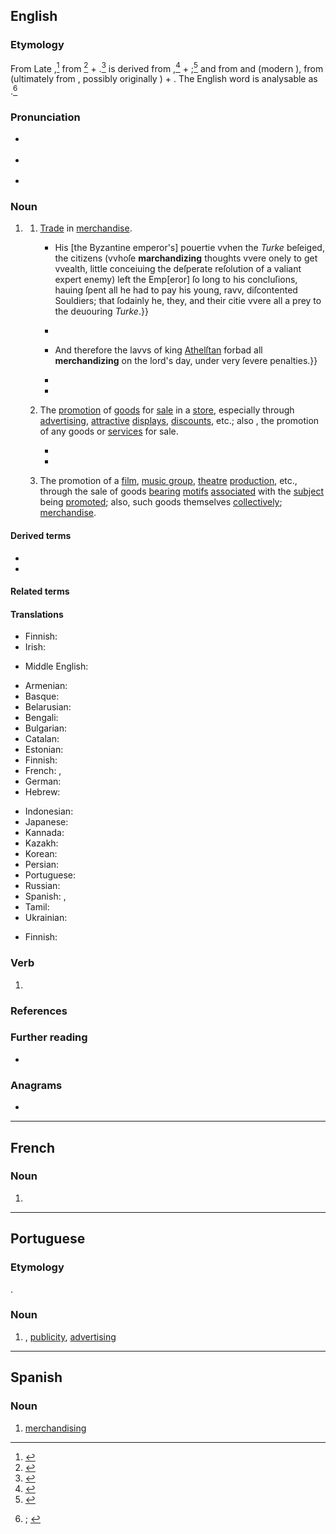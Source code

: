 ==English==
{{was wotd|2022|June|24}}

===Etymology===
From Late {{inh|en|enm|marchaundising|t=commerce, trading; commodities, goods; (''plural'') dealings with other persons}}{{nb...|marchandising, marchaundisinge, marchaundisyng, marchaundisynge|otherforms=1}},<ref>{{R:MED Online|entry=marchaundīsing(e|pos=ger|id=MED26875}}</ref> from {{m|enm|marchaundisen|t=to engage in commerce, traffic}}<ref>{{R:MED Online|entry=marchaundīsen|pos=v|id=MED26874}}</ref> + {{m|enm|-ing|pos={{glossary|suffix}} forming {{glossary|gerund}}s}}.<ref>{{R:MED Online|entry=-ing(e|pos=''suf.''(1)|noformat=1|id=MED22696}}</ref> {{m|enm||Marchaundisen}} is derived from {{m|enm|marchaundise|t=commerce, trading; buying, purchasing; business transaction, bargain, deal; agreement; trade, vocation; merchandise, goods, wares; possessions, wealth; reward; ability or right to carry on business; market; communication between God and humans; sale of indulgences; simony; paid advocate or orator (?)}},<ref>{{R:MED Online|entry=marchaundīse|pos=n|id=16587756}}</ref> + {{m|enm|-en|pos=suffix forming the {{glossary|infinitive}} of {{glossary|verb}}s}};<ref>{{R:MED Online|entry=-en|pos=''suf.''(3)|noformat=1|id=MED13518}}</ref> and {{m|enm||marchaundise}} from {{der|en|xno|marchaundise}} and {{der|en|fro|marcheandise}} (modern {{cog|fr|marchandise}}), from {{m|en|fro|marcheant|t=seller, vendor}} (ultimately from {{der|en|la|mercātus|t=buying and selling, trade, traffic; market; marketplace}}, possibly originally {{der|en|ett|-}}) + {{m|fro|-ise|pos=suffix forming {{glossary|feminine}} nouns, often denoting a quality or state}}. The English word is analysable as {{suffix|en|merchandise|ing|pos2=suffix forming {{glossary|noun}}s from verbs, denoting the act of doing something, an action, or the embodiment of an action|id2=gerund noun}}.<ref>{{R:OED Online|pos=n|id=116646|date=March 2022|nodot=1}}; {{R:Lexico|pos=n}}</ref>

===Pronunciation===
* {{a|RP}} {{IPA|en|/ˈmɜːt͡ʃ(ə)ndaɪzɪŋ/}}
{{rfap|en}}
* {{a|GA}} {{IPA|en|/ˈmɝt͡ʃənˌdaɪzɪŋ/}}
* {{hyphenation|en|mer|chand|is|ing}}

===Noun===
{{en-noun|-|s}}

# {{lb|en|also|attributively}} {{gerund of|en|merchandise}}
## {{lb|en|archaic}} [[trade#Noun|Trade]] in [[merchandise#Noun|merchandise]].
##* {{RQ:Smith New England|page=34|passage=May not the miſerable ruine of ''Conſtantinople'', their impregnable vvalles, riches, and pleaſures laſt taken by the ''Turke'' (vvhich are but a bit, in compariſon of their novv mightines) remember vs, of the effects of priuate couetouſneſs? {{...}} His [the Byzantine emperor's] pouertie vvhen the ''Turke'' beſeiged, the citizens (vvhoſe '''marchandizing''' thoughts vvere onely to get vvealth, little conceiuing the deſperate reſolution of a valiant expert enemy) left the Emp[eror] ſo long to his concluſions, hauing ſpent all he had to pay his young, ravv, diſcontented Souldiers; that ſodainly he, they, and their citie vvere all a prey to the deuouring ''Turke''.}}
##* {{RQ:Bacon Essayes|chapter=Of Usurie. XLI.|page=240|passage=The ''Diſcommodities'' of ''Vſury'' are: Firſt, that it makes fevver Merchants. For vvere it not, for this Lazie Trade of ''Vſury'', Money vvould not lie ſtill, but vvould, in great Part, be Imployed vpon '''Merchandizing'''; VVhich is the ''Vena Porta'' of VVealth in a State.}}
##* {{RQ:Blackstone Commentaries|book=IV|chapter=Of Offences against God and Religion|page=63|passage=Profanation of the lord's day, or ''ſabbath-breaking'', is a ninth offence againſt God and religion, puniſhed by the municipal lavvs of England. {{...}} And therefore the lavvs of king [[w:Æthelstan|Athelſtan]] forbad all '''merchandizing''' on the lord's day, under very ſevere penalties.}}
##* {{RQ:Carlyle On Heroes|pages=44–45|pageref=45|passage=[A] Ocadh, in the South of Arabia, there were yearly fairs, and there, when the '''merchandising''' was done, Poets sang for prizes:—the wild people gathered to hear that.}}
##* {{RQ:Robert Browning Ring and Book|volume=I|lines=898–903|page=47|passage=[T]he old [[w:Triton (mythology)|Triton]], at his fountain-sport, / [[w:Gian Lorenzo Bernini|Bernini]]'s creature plated to the paps, / Puffs up steel sleet which breaks to diamond dust, / A spray of sparkles snorted from his conch, / High over the caritellas, out o' the way / O' the motley '''merchandizing''' multitude.}}
## {{lb|en|originally|US}} The [[promotion]] of [[good#Noun|goods]] for [[sale]] in a [[store#Noun|store]], especially through [[advertising#Noun|advertising]], [[attractive]] [[display#Noun|displays]], [[discount#Noun|discounts]], etc.; also {{lb|en|generally}}, the promotion of any goods or [[service#Noun|services]] for sale.
##: {{synonyms|en|marketing}}
##* {{RQ:Lewis Babbitt|chapter=XXVII|section=V|page=318|passage=Now, these strikers: Honest, they're not such bad people. Just foolish. They don't understand the complications of '''merchandizing''' and profit, the way we businessmen do, but sometimes I think they're about like the rest of us, and no more hogs for wages than we are for profits.}}
##* {{quote-journal|en|author=Steven Heller|authorlink=Steven Heller (design writer)|title={{w|Noel Martin}}, inventive catalog designer, dies at 86|newspaper={{w|The New York Times}}|archiveurl=https://web.archive.org/web/20220208163819/https://www.nytimes.com/2009/02/28/arts/design/28martin.html|archivedate=8 February 2022|location=New York, N.Y.|publisher={{w|The New York Times Company}}|date=27 February 2009|issn=0362-4331|oclc=971436363|passage=With the ubiquitous branding and expert '''merchandizing''' of museums today, it is easy to forget that graphic design was once a low priority for them.}}
## {{lb|en|specifically}} The promotion of a [[film#Noun|film]], [[music group]], [[theatre]] [[production]], etc., through the sale of goods [[bear#Verb|bearing]] [[motif]]s [[associated#Adjective|associated]] with the [[subject#Noun|subject]] being [[promote]]d; also, such goods themselves [[collectively]]; [[merchandise#Noun|merchandise]].

====Derived terms====
* {{l|en|Merch.}}
* {{l|en|visual merchandising}}

====Related terms====
{{col3|en
|market
|marketer
|marketing
|mercantile
|mercantilism
|mercantilist
|merchandisable
|[[merchandise]], [[merchandize]]
|[[merchandiser]], [[merchandizer]]
|[[merchandry]] {{qualifier|obsolete}}
|merchant
|remerchandise
}}

====Translations====
{{trans-top|trade in merchandise}}
* Finnish: {{t-needed|fi}}
* Irish: {{t-check|ga|earraíocht|f}}
{{trans-mid}}
* Middle English: {{t-check|enm|marchaundising}}
{{trans-bottom}}

{{trans-top|promotion of goods for sale in a store; promotion of any goods or services for sale}}
* Armenian: {{t+check|hy|մերչանդայզինգ}}
* Basque: {{t-check|eu|merchandisin}}
* Belarusian: {{t-check|be|мерчандайзінг}}
* Bengali: {{t-check|bn|খুচরা বিক্রয়ের উন্নতিসাধন}}
* Bulgarian: {{t-check|bg|мърчандайзинг}}
* Catalan: {{t-check|ca|marxandatge}}
* Estonian: {{t-check|et|kaubastamine}}
* Finnish: {{t-needed|fi}}
* French: {{t+check|fr|merchandising|m}}, {{t+check|fr|marchandisage|m}}
* German: {{t+check|de|Vermarktung|f}}
* Hebrew: {{t-check|he|מרצ׳נדייזינג}}
{{trans-mid}}
* Indonesian: {{t-check|id|kesaudagaran}}
* Japanese: {{t-check|ja|マーチャンダイジング}}
* Kannada: {{t-check|kn|ವಾಣಿಜ್ಯೀಕರಣ}}
* Kazakh: {{t-check|kk|мерчандайзинг}}
* Korean: {{t-check|ko|머천다이징}}
* Persian: {{t-check|fa|بازارپردازی}}
* Portuguese: {{t+check|pt|merchandising|m}}
* Russian: {{t+check|ru|мерчандайзинг|m}}
* Spanish: {{t-check|es|merchandising|m}}, {{t+check|es|mercadeo|m}}
* Tamil: {{t-check|ta|வாணிகச் சரக்கு விற்பனை}}
* Ukrainian: {{t-check|uk|мерчендайзинг}}
{{trans-bottom}}

{{trans-top|promotion of a film, etc., through the sale of goods bearing motifs associated with the subject being promoted; such goods themselves collectively}}
* Finnish: {{t-needed|fi}}
{{trans-mid}}
{{trans-bottom}}

===Verb===
{{head|en|verb form}}

# {{present participle of|en|merchandise|nocat=1}}

===References===
<references/>

===Further reading===
* {{pedia}}

===Anagrams===
* {{anagrams|en|a=acdeghiimnnrs|disencharming}}

----

==French==

===Noun===
{{fr-noun|m|-}}

# {{l|en|merchandising}}

----

==Portuguese==

===Etymology===
{{unadapted borrowing|pt|en|merchandising}}.

===Noun===
{{pt-noun|m|-}}

# {{l|en|merchandising}}, [[publicity]], [[advertising]]
#: {{syn|pt|publicidade|propaganda}}

----

==Spanish==

===Noun===
{{es-noun|m}}

# [[#English|merchandising]]